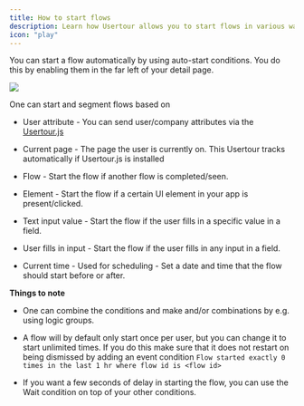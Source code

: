```yaml
---
title: How to start flows
description: Learn how Usertour allows you to start flows in various ways
icon: "play"
---
```


You can start a flow automatically by using auto-start conditions. You do this by enabling them in the far left of your detail page.

![](/images/conditions.png)

One can start and segment flows based on

* User attribute - You can send user/company attributes via the [Usertour.js](/docs/developers/usertourjs-reference/installation/)

* Current page - The page the user is currently on. This Usertour tracks automatically if Usertour.js is installed

* Flow - Start the flow if another flow is completed/seen.

* Element - Start the flow if a certain UI element in your app is present/clicked.

* Text input value - Start the flow if the user fills in a specific value in a field.

* User fills in input - Start the flow if the user fills in any input in a field.

* Current time - Used for scheduling - Set a date and time that the flow should start before or after.

**Things to note**

* One can combine the conditions and make and/or combinations by e.g. using logic groups.

* A flow will by default only start once per user, but you can change it to start unlimited times. If you do this make sure that it does not restart on being dismissed by adding an event condition `Flow started exactly 0 times in the last 1 hr where flow id is <flow id>`

* If you want a few seconds of delay in starting the flow, you can use the Wait condition on top of your other conditions.